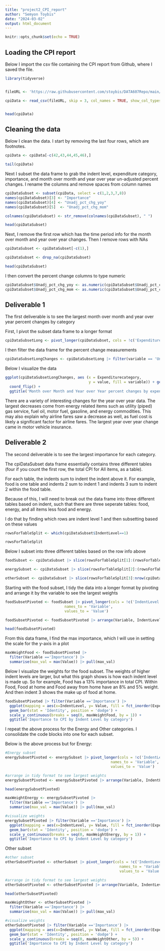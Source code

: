 ```yaml
---
title: "project2_CPI_report"
author: "Semyon Toybis"
date: "2024-03-02"
output: html_document
---
```


```r
knitr::opts_chunk$set(echo = TRUE)
```

## Loading the CPI report

Below I import the csv file containing the CPI report from Github, where I saved the file.

```r
library(tidyverse)


fileURL <- 'https://raw.githubusercontent.com/stoybis/DATA607Repo/main/news-release-table1-202401.csv'

cpiData <- read_csv(fileURL, skip = 3, col_names = TRUE, show_col_types = FALSE)


head(cpiData)
```

## Cleaning the data

Below I clean the data. I start by removing the last four rows, which are footnotes.

```r
cpiData <- cpiData[-c(42,43,44,45,46),]

tail(cpiData)
```

Next I subset the data frame to grab the indent level, expenditure category, importance, and month over month and year over year un-adjusted percent changes. I rename the columns and remove spaces from column names

```r

cpiDataSubset <- subset(cpiData, select = c(1,2,3,7,8))
names(cpiDataSubset)[3] <- "Importance"
names(cpiDataSubset)[4] <- "Unadj_pct_chg_yoy"
names(cpiDataSubset)[5]  <- "Unadj_pct_chg_mom"

colnames(cpiDataSubset) <- str_remove(colnames(cpiDataSubset), " ")

head(cpiDataSubset)
```

Next, I remove the first row which has the time period info for the month over month and year over year changes. Then I remove rows with NAs

```r

cpiDataSubset <- cpiDataSubset[-c(1),]

cpiDataSubset <- drop_na(cpiDataSubset)

head(cpiDataSubset)
```

I then convert the percent change columns to type numeric

```r

cpiDataSubset$Unadj_pct_chg_yoy <- as.numeric(cpiDataSubset$Unadj_pct_chg_yoy)
cpiDataSubset$Unadj_pct_chg_mom <- as.numeric(cpiDataSubset$Unadj_pct_chg_mom)

```

## Deliverable 1

The first deliverable is to see the largest month over month and year over year percent changes by category

First, I pivot the subset data frame to a longer format

```r
cpiDataSubsetLong <- pivot_longer(cpiDataSubset, cols = !c('Expenditurecategory'), names_to = 'variable',values_to = 'value')
```

I then filter the data frame for the percent change measurements

```r
cpiDataSubsetLongChanges <- cpiDataSubsetLong |> filter(variable == 'Unadj_pct_chg_yoy' | variable == 'Unadj_pct_chg_mom')
```

Below I visualize the data

```r


ggplot(cpiDataSubsetLongChanges, aes (x = Expenditurecategory,
                                      y = value, fill = variable)) + geom_bar(position = 'dodge', stat = 'identity') +
  coord_flip() + 
  ggtitle('Month over Month and Year over Year percent changes by expenditure category')
```

There are a variety of interesting changes for the year over year data. The largest decreases come from energy related items such as utility (piped) gas service, fuel oil, motor fuel, gasoline, and energy commodities. This may also explain why airline fares saw a decrease as well, as fuel cost is likely a significant factor for airline fares. The largest year over year change came in motor vehicle insurance.

## Deliverable 2

The second deliverable is to see the largest importance for each category.

The cpiDataSubset data frame essentially contains three different tables (four if you count the first row, the total CPI for All items, as a table).

For each table, the indents sum to indent the indent above it. For example, food is one table and indents 2 sum to indent 1 and indents 3 sum to indent 2 within the food table.

Because of this, I will need to break out the data frame into three different tables based on indent, such that there are three seperate tables: food, energy, and all items less food and energy.

I do that by finding which rows are indent level 1 and then subsetting based on these values

```r

rowsForTableSplit <- which(cpiDataSubset$IndentLevel==1)

rowsForTableSplit
```

Below I subset into three different tables based on the row info above

```r
foodSubset <- cpiDataSubset |> slice(rowsForTableSplit[1]:(rowsForTableSplit[2]-1))

energySubset <- cpiDataSubset |> slice(rowsForTableSplit[2]:(rowsForTableSplit[3]-1))

otherSubset <- cpiDataSubset |> slice(rowsForTableSplit[3]:nrow(cpiDataSubset))

```

Starting with the food subset, I tidy the data into a longer format by pivoting and arrange it by the variable to see the largest weights

```r
foodSubsetPivoted <- foodSubset |> pivot_longer(cols = !c('IndentLevel', 'Expenditurecategory'),
                           names_to = 'Variable',
                           values_to = 'Value')

foodSubsetPivoted <- foodSubsetPivoted |> arrange(Variable, IndentLevel)

head(foodSubsetPivoted)
```

From this data frame, I find the max importance, which I will use in setting the scale for the y-axis in a plot

```r
maxWeightFood <- foodSubsetPivoted |> 
  filter(Variable =='Importance') |> 
  summarise(max_val = max(Value)) |> pull(max_val)

```

Below I visualize the weights for the food subset. The weights of higher indent levels are larger, but what this graph shows is how each indent level is made up. So for example, Food has a 13% importance in total CPI. Within Food, Food at home and Food away from home have an 8% and 5% weight. And then indent 3 shows the make up of food at home.

```r
foodSubsetPivoted |> filter(Variable =='Importance') |> 
  ggplot(mapping = aes(x=IndentLevel, y= Value, fill = fct_inorder(Expenditurecategory))) + 
  geom_bar(stat = 'Identity', position = 'dodge') + 
  scale_y_continuous(breaks = seq(0, maxWeightFood, by = 1)) + 
  ggtitle('Importance to CPI by Indent Level by category')
```

I repeat the above process for the Energy and Other categories. I consolidate the code blocks into one for each subset.

Below is the above process but for Energy:

```r
#Energy subset
energySubsetPivoted <- energySubset |> pivot_longer(cols = !c('IndentLevel', 'Expenditurecategory'),
                                                names_to = 'Variable',
                                                values_to = 'Value')

#arrange in tidy format to see largest weights
energySubsetPivoted <- energySubsetPivoted |> arrange(Variable, IndentLevel)

head(energySubsetPivoted)

maxWeightEnergy <- energySubsetPivoted |> 
  filter(Variable =='Importance') |> 
  summarise(max_val = max(Value)) |> pull(max_val)

#visualize weights
energySubsetPivoted |> filter(Variable =='Importance') |> 
  ggplot(mapping = aes(x=IndentLevel, y= Value, fill = fct_inorder(Expenditurecategory))) + 
  geom_bar(stat = 'Identity', position = 'dodge') + 
  scale_y_continuous(breaks = seq(0, maxWeightEnergy, by = 1)) + 
  ggtitle('Importance to CPI by Indent Level by category')

```

Other subset

```r
#other subset
otherSubsetPivoted <- otherSubset |> pivot_longer(cols = !c('IndentLevel', 'Expenditurecategory'),
                                                    names_to = 'Variable',
                                                    values_to = 'Value')

#arrange in tidy format to see largest weights
otherSubsetPivoted <- otherSubsetPivoted |> arrange(Variable, IndentLevel)

head(otherSubsetPivoted)

maxWeightOther <- otherSubsetPivoted |> 
  filter(Variable =='Importance') |> 
  summarise(max_val = max(Value)) |> pull(max_val)

#visualize weights
otherSubsetPivoted |> filter(Variable =='Importance') |> 
  ggplot(mapping = aes(x=IndentLevel, y= Value, fill = fct_inorder(Expenditurecategory))) + 
  geom_bar(stat = 'Identity', position = 'dodge') + 
  scale_y_continuous(breaks = seq(0, maxWeightOther, by = 5)) + 
  ggtitle('Importance to CPI by Indent Level by category')
```
